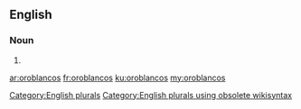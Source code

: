==English==

===Noun===
{{head|en}}

# {{plural of|oroblanco}}

[[Category:English plurals]][[Category:English plurals using obsolete wikisyntax]]

[[ar:oroblancos]]
[[fr:oroblancos]]
[[ku:oroblancos]]
[[my:oroblancos]]